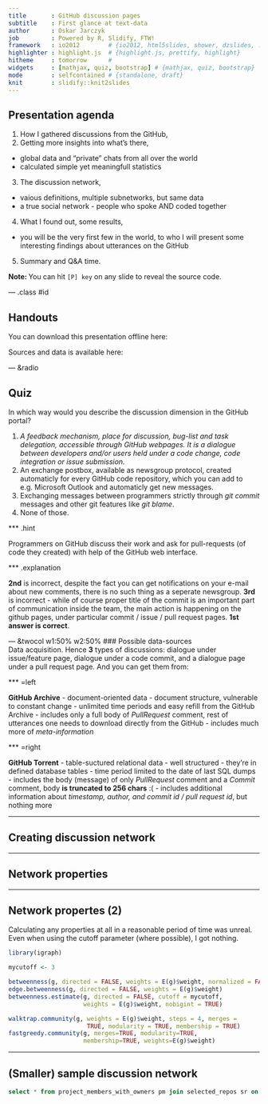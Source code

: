 ---
title       : GitHub discussion pages
subtitle    : First glance at text-data
author      : Oskar Jarczyk
job         : Powered by R, Slidify, FTW!
framework   : io2012        # {io2012, html5slides, shower, dzslides, ...}
highlighter : highlight.js  # {highlight.js, prettify, highlight}
hitheme     : tomorrow      #
widgets     : [mathjax, quiz, bootstrap] # {mathjax, quiz, bootstrap}
mode        : selfcontained # {standalone, draft}
knit        : slidify::knit2slides
---

## Presentation agenda

1. How I gathered discussions from the GitHub,
2. Getting more insights into what's there,
  * global data and "private" chats from all over the world
  * calculated simple yet meaningfull statistics
3. The discussion network,
  * vaious definitions, multiple subnetworks, but same data
  * a true social network - people who spoke AND coded together
4. What I found out, some results,
  * you will be the very first few in the world, to who I will present some interesting findings about utterances on the GitHub
5. Summary and Q&A time.

<div class="well well-sm">
<p> <b>Note: </b> You can hit <code>[P] key</code> on any slide to reveal the source code. </p>
</div>

--- .class #id 

## Handouts

<div class='well'>
<p>You can download this presentation offline here:</p>
</div>
<div class='well'>
<p>Sources and data is available here:</p>
</div>

--- &radio

## Quiz

In which way would you describe the discussion dimension in the GitHub portal?

1. _A feedback mechanism, place for discussion, bug-list and task delegation, accessible through GitHub webpages. It is a dialogue between developers and/or users held under a code change, code integration or issue submission._
2. An exchange postbox, available as newsgroup protocol, created automaticly for every GitHub code repository, which you can add to e.g. Microsoft Outlook and automaticly get new messages.
3. Exchanging messages between programmers strictly through <i>git commit</i> messages and other git features like <i>git blame</i>.
4. None of those.

*** .hint

Programmers on GitHub discuss their work and ask for pull-requests (of code they created) with help of the GitHub web interface.

*** .explanation

**2nd** is incorrect, despite the fact you can get notifications on your e-mail about new comments, there is no such thing as a seperate newsgroup. **3rd** is incorrect - while of course proper title of the commit is an important part of communication inside the team, the main action is happening on the github pages, under particular commit / issue / pull request pages. **1st answer is correct**.

--- &twocol w1:50% w2:50%
### Possible data-sources   
Data acquisition. Hence **3** types of discussions: dialogue under issue/feature page, dialogue under a code commit, and a dialogue page under a pull request page. And you can get them from:

*** =left

**GitHub Archive**
- document-oriented data
- document structure, vulnerable to constant change
- unlimited time periods and easy refill from the GitHub Archive
- includes only a full body of *PullRequest* comment, rest of utterances one needs to download directly from the GitHub
- includes much more of *meta-information*

*** =right

**GitHub Torrent**
- table-suctured relational data
- well structured - they're in defined database tables
- time period limited to the date of last SQL dumps
- includes the body (message) of only *PullRequest* comment and a *Commit* comment, body **is truncated to 256 chars** :(
- includes additional information about *timestamp, author, and commit id / pull request id*, but nothing more

---

## Creating discussion network

---

## Network properties



---

## Network propertes (2)

<div class='well'>
<p>Calculating any properties at all in a reasonable period of time was unreal. Even when using the cutoff parameter (where possible), I got nothing.</p>
</div>

```{r, eval=FALSE}
library(igraph)

mycutoff <- 3

betweenness(g, directed = FALSE, weights = E(g)$weight, normalized = FALSE)
edge.betweenness(g, directed = FALSE, weights = E(g)$weight)
betweenness.estimate(g, directed = FALSE, cutoff = mycutoff,
                     weights = E(g)$weight, nobigint = TRUE)

walktrap.community(g, weights = E(g)$weight, steps = 4, merges =
                      TRUE, modularity = TRUE, membership = TRUE)
fastgreedy.community(g, merges=TRUE, modularity=TRUE,
                     membership=TRUE, weights=E(g)$weight)
```

---

## (Smaller) sample discussion network

```{sql}
select * from project_members_with_owners pm join selected_repos sr on pm.repo_id = sr.repo_id;
```
